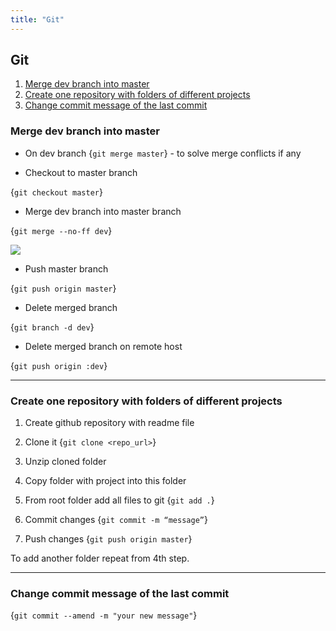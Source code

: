 ```yaml
---
title: "Git"
---
```



## Git

1. [Merge dev branch into master](#merge-dev-branch-into-master)
2. [Create one repository with folders of different projects](#create-one-repository-with-folders-of-different-projects)
3. [Change commit message of the last commit](#change-commit-message-of-the-last-commit)

### Merge dev branch into master

- On dev branch
<CodeBlock>{`git merge master`}</CodeBlock>
	     - to solve merge conflicts if any

- Checkout to master branch

<CodeBlock>{`git checkout master`}</CodeBlock>

- Merge dev branch into master branch

<CodeBlock>{`git merge --no-ff dev`}</CodeBlock>

<img src="/media/git-merge.png" />

- Push master branch

<CodeBlock>{`git push origin master`}</CodeBlock>

- Delete merged branch

<CodeBlock>{`git branch -d dev`}</CodeBlock>

- Delete merged branch on remote host

<CodeBlock>{`git push origin :dev`}</CodeBlock>

-----------------------------------------------------

### Create one repository with folders of different projects

1. Create github repository with readme file 

2. Clone it 
<CodeBlock>{`git clone <repo_url>`}</CodeBlock>

3. Unzip cloned folder

4. Copy folder with project into this folder

5. From root folder add all files to git
<CodeBlock>{`git add .`}</CodeBlock>

6. Commit changes
<CodeBlock>{`git commit -m “message”`}</CodeBlock> 

7. Push changes
<CodeBlock>{`git push origin master`}</CodeBlock> 

To add another folder repeat from 4th step.

-----------------------------------------------------

### Change commit message of the last commit

<CodeBlock>{`git commit --amend -m "your new message"`}</CodeBlock> 
